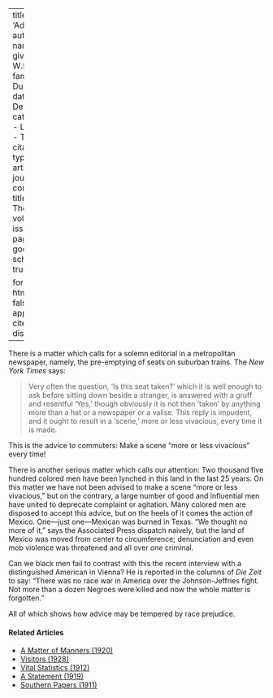 
---
title: 'Advice'
author:
  - name:
      given: W.E.B.
      family: Du Bois
date: Dec. 1910
categories: 
  - Lynching
  - Tactics
citation: 
  type: article-journal
  container-title: The Crisis
  volume: 1
  issue: 2
  page: 21
google-scholar: true

format:
  html:
    toc: false
    appendix-cite-as: display
---



There is a matter which calls for a solemn editorial in a metropolitan newspaper, namely, the pre-emptying of seats on suburban trains. The *New York Times* says:

> Very often the question, 'Is this seat taken?' which it is well enough to ask before sitting down beside a stranger, is answered with a gruff and resentful 'Yes,' though obviously it is not then 'taken' by anything more than a hat or a newspaper or a valise. This reply is impudent, and it ought to result in a 'scene,' more or less vivacious, every time it is made.

This is the advice to commuters: Make a scene "more or less vivacious" every time!

There is another serious matter which calls our attention: Two thousand five hundred colored men have been lynched in this land in the last 25 years. On this matter we have not been advised to make a scene "more or less vivacious," but on the contrary, a large number of good and influential men have united to deprecate complaint or agitation. Many colored men are disposed to accept this advice, but on the heels of it comes the action of Mexico. One---just one---Mexican was burned in Texas. "We thought no more of it," says the Associated Press dispatch naively, but the land of Mexico was moved from center to circumference; denunciation and even mob violence was threatened and all over *one* criminal.

Can we black men fail to contrast with this the recent interview with
a distinguished American in Vienna? He is reported in the columns of *Die Zeit* to say: "There was no race war in America over the Johnson-Jeffries fight. Not more than a dozen Negroes were killed and now the whole matter is forgotten."

All of which shows how advice may be tempered by race prejudice.

<!-- Similar articles start here -->
<div  class="clear-wrap"></div>

#### Related Articles

* [A Matter of Manners (1920)](/Volumes/19/04/matter-of-manners.html)
* [Visitors (1928)](/Volumes/35/07/visitors.html)
* [Vital Statistics (1912)](/Volumes/04/06/vital_statistics.html)
* [A Statement (1919)](/Volumes/19/01/statement.html)
* [Southern Papers (1911)](/Volumes/01/04/southern_papers.html)

<!-- Similar articles end here -->